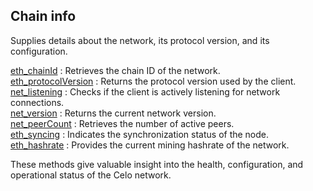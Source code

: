 
<Meta
  title="Chain info | dRPC"
  description="Supplies details about the network, its protocol version, and its configuration"
/>
## Chain info

Supplies details about the network, its protocol version, and its configuration.

[eth_chainId](/celo-api/chaininfo/eth_chainId) : Retrieves the chain ID of the network. \
[eth_protocolVersion](/celo-api/chaininfo/eth_protocolVersion) : Returns the protocol version used by the client. \
[net_listening](/celo-api/chaininfo/net_listening) : Checks if the client is actively listening for network connections. \
[net_version](/celo-api/chaininfo/net_version) : Returns the current network version. \
[net_peerCount](/celo-api/chaininfo/net_peerCount) : Retrieves the number of active peers. \
[eth_syncing](/celo-api/chaininfo/eth_syncing) : Indicates the synchronization status of the node. \
[eth_hashrate](/celo-api/chaininfo/eth_hashrate) : Provides the current mining hashrate of the network.

These methods give valuable insight into the health, configuration, and operational status of the Celo network.

<Space h={16} />
<GetStarted />
